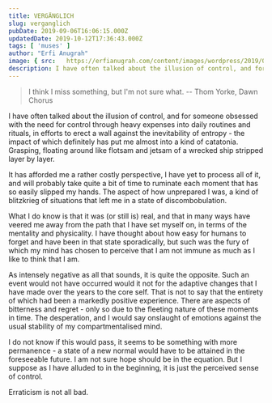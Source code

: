 ```yaml
---
title: VERGÄNGLICH
slug: verganglich
pubDate: 2019-09-06T16:06:15.000Z
updatedDate: 2019-10-12T17:36:43.000Z
tags: [ 'muses' ]
author: "Erfi Anugrah"
image: { src: 	https://erfianugrah.com/content/images/wordpress/2019/09/Impasse-3.jpg, alt: sisyphean_1}
description: I have often talked about the illusion of control, and for someone obsessed with the need for control through heavy expenses into daily routines and rituals, in efforts to erect a wall against the inevitability of entropy - the impact of which definitely has put me almost into a kind of catatonia. Grasping, floating around like flotsam and jetsam of a wrecked ship stripped layer by layer.
---
```


> I think I miss something, but I'm not sure what. -- Thom Yorke, Dawn Chorus

I have often talked about the illusion of control, and for someone obsessed with the need for control through heavy expenses into daily routines and rituals, in efforts to erect a wall against the inevitability of entropy - the impact of which definitely has put me almost into a kind of catatonia. Grasping, floating around like flotsam and jetsam of a wrecked ship stripped layer by layer.

It has afforded me a rather costly perspective, I have yet to process all of it, and will probably take quite a bit of time to ruminate each moment that has so easily slipped my hands. The aspect of how unprepared I was, a kind of blitzkrieg of situations that left me in a state of discombobulation. 

What I do know is that it was (or still is) real, and that in many ways have veered me away from the path that I have set myself on, in terms of the mentality and physicality. I have thought about how easy for humans to forget and have been in that state sporadically, but such was the fury of which my mind has chosen to perceive that I am not immune as much as I like to think that I am. 

As intensely negative as all that sounds, it is quite the opposite. Such an event would not have occurred would it not for the adaptive changes that I have made over the years to the core self. That is not to say that the entirety of which had been a markedly positive experience. There are aspects of bitterness and regret - only so due to the fleeting nature of these moments in time. The desperation, and I would say onslaught of emotions against the usual stability of my compartmentalised mind. 

I do not know if this would pass, it seems to be something with more permanence - a state of a new normal would have to be attained in the foreseeable future. I am not sure hope should be in the equation. But I suppose as I have alluded to in the beginning, it is just the perceived sense of control. 

Erraticism is not all bad.
